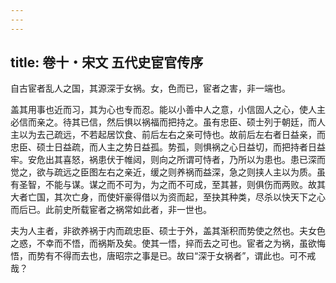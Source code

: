 ```yaml
---
---
---
```

title: 卷十・宋文 五代史宦官传序
---

自古宦者乱人之国，其源深于女祸。女，色而已，宦者之害，非一端也。

盖其用事也近而习，其为心也专而忍。能以小善中人之意，小信固人之心，使人主必信而亲之。待其已信，然后惧以祸福而把持之。虽有忠臣、硕士列于朝廷，而人主以为去己疏远，不若起居饮食、前后左右之亲可恃也。故前后左右者日益亲，而忠臣、硕士日益疏，而人主之势日益孤。势孤，则惧祸之心日益切，而把持者日益牢。安危出其喜怒，祸患伏于帷闼，则向之所谓可恃者，乃所以为患也。患已深而觉之，欲与疏远之臣图左右之亲近，缓之则养祸而益深，急之则挟人主以为质。虽有圣智，不能与谋。谋之而不可为，为之而不可成，至其甚，则俱伤而两败。故其大者亡国，其次亡身，而使奸豪得借以为资而起，至抉其种类，尽杀以快天下之心而后已。此前史所载宦者之祸常如此者，非一世也。

夫为人主者，非欲养祸于内而疏忠臣、硕士于外，盖其渐积而势使之然也。夫女色之惑，不幸而不悟，而祸斯及矣。使其一悟，捽而去之可也。宦者之为祸，虽欲悔悟，而势有不得而去也，唐昭宗之事是已。故曰“深于女祸者”，谓此也。可不戒哉？

